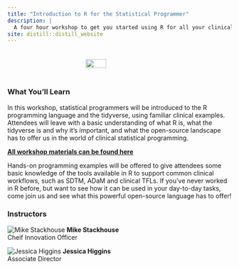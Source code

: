 ```yaml
---
title: "Introduction to R for the Statistical Programmer"
description: |
  A four hour workshop to get you started using R for all your clinical trial analyses
site: distill::distill_website
---
```


<div style="display:flex;justify-content:center;"><img src="www/Atorus_Logo_Screen.svg" style="width:30%;padding:20px;"></img></div>

 
### What You'll Learn
In this workshop, statistical programmers will be introduced to the R programming language and the tidyverse, using familiar clinical examples. Attendees will leave with a basic understanding of what R is, what the tidyverse is and why it’s important, and what the open-source landscape has to offer us in the world of clinical statistical programming.

<strong>
[All workshop materials can be found here](https://github.com/atorus-research/phuse_intro_to_r_2021)
</strong>

Hands-on programming examples will be offered to give attendees some basic knowledge of the tools available in R to support common clinical workflows, such as SDTM, ADaM and clinical TFLs. If you’ve never worked in R before, but want to see how it can be used in your day-to-day tasks, come join us and see what this powerful open-source language has to offer!


### Instructors

<div class="instructors row">
<div class="instructor col-sm-3">
  <img src="www/mike.jpg" alt='Mike Stackhouse'></img>
  **Mike Stackhouse** <br>
  Cheif Innovation Officer
</div>
<div class="instructor col-sm">
  <img src="www/jess.jfif" alt="Jessica Higgins"></img>
  **Jessica Higgins** <br>
  Associate Director
</div>
</div>
</div>
